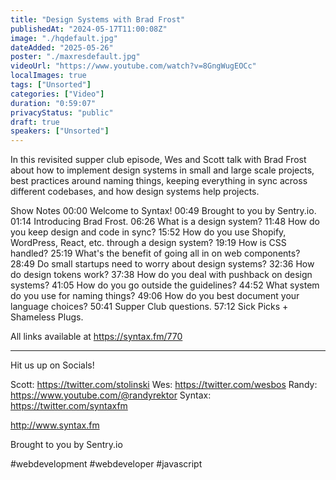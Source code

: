 ```yaml
---
title: "Design Systems with Brad Frost"
publishedAt: "2024-05-17T11:00:08Z"
image: "./hqdefault.jpg"
dateAdded: "2025-05-26"
poster: "./maxresdefault.jpg"
videoUrl: "https://www.youtube.com/watch?v=8GngWugEOCc"
localImages: true
tags: ["Unsorted"]
categories: ["Video"]
duration: "0:59:07"
privacyStatus: "public"
draft: true
speakers: ["Unsorted"]
---
```

In this revisited supper club episode, Wes and Scott talk with Brad Frost about how to implement design systems in small and large scale projects, best practices around naming things, keeping everything in sync across different codebases, and how design systems help projects.

Show Notes
00:00 Welcome to Syntax!
00:49 Brought to you by Sentry.io.
01:14 Introducing Brad Frost.
06:26 What is a design system?
11:48 How do you keep design and code in sync?
15:52 How do you use Shopify, WordPress, React, etc. through a design system?
19:19 How is CSS handled?
25:19 What's the benefit of going all in on web components?
28:49 Do small startups need to worry about design systems?
32:36 How do design tokens work?
37:38 How do you deal with pushback on design systems?
41:05 How do you go outside the guidelines?
44:52 What system do you use for naming things?
49:06 How do you best document your language choices?
50:41 Supper Club questions.
57:12 Sick Picks + Shameless Plugs.

All links available at https://syntax.fm/770

------------------------------------------------------------------------------
Hit us up on Socials!

Scott: https://twitter.com/stolinski
Wes: https://twitter.com/wesbos
Randy: https://www.youtube.com/@randyrektor
Syntax: https://twitter.com/syntaxfm

http://www.syntax.fm

Brought to you by Sentry.io

#webdevelopment #webdeveloper #javascript
